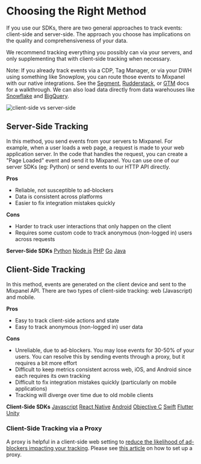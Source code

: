 # Choosing the Right Method

If you use our SDKs, there are two general approaches to track events: client-side and server-side. The approach you choose has implications on the quality and comprehensiveness of your data.

We recommend tracking everything you possibly can via your servers, and only supplementing that with client-side tracking when necessary.

Note: If you already track events via a CDP, Tag Manager, or via your DWH using something like Snowplow, you can route those events to Mixpanel with our native integrations. See the [Segment](https://segment.com/docs/connections/destinations/catalog/actions-mixpanel/), [Rudderstack](https://rudderstack.com/integration/mixpanel/), or [GTM](https://github.com/mixpanel/mixpanel-gtm-template#readme) docs for a walkthrough. We can also load data directly from data warehouses like [Snowflake](/docs/tracking/integrations/snowflake) and [BigQuery](/docs/tracking/integrations/snowflake).

![client-side vs server-side](/clientvsserver.png)

## Server-Side Tracking

In this method, you send events from your servers to Mixpanel. For example, when a user loads a web page, a request is made to your web application server. In the code that handles the request, you can create a "Page Loaded" event and send it to Mixpanel. You can use one of our server SDKs (eg: Python) or send events to our HTTP API directly.

**Pros**

- Reliable, not susceptible to ad-blockers
- Data is consistent across platforms
- Easier to fix integration mistakes quickly

**Cons**

- Harder to track user interactions that only happen on the client
- Requires some custom code to track anonymous (non-logged in) users across requests

**Server-Side SDKs**
[Python](sdks/python)
[Node.js](sdks/nodejs)
[PHP](sdks/php)
[Go](sdks/go)
[Java](sdks/java)

## Client-Side Tracking

In this method, events are generated on the client device and sent to the Mixpanel API. There are two types of client-side tracking: web (Javascript) and mobile.

**Pros**

- Easy to track client-side actions and state
- Easy to track anonymous (non-logged in) user data

**Cons**

- Unreliable, due to ad-blockers. You may lose events for 30-50% of your users. You can resolve this by sending events through a proxy, but it requires a bit more effort
- Difficult to keep metrics consistent across web, iOS, and Android since each requires its own tracking
- Difficult to fix integration mistakes quickly (particularly on mobile applications)
- Tracking will diverge over time due to old mobile clients

**Client-Side SDKs**
[Javascript](sdks/javascript)
[React Native](sdks/react-native)
[Android](sdks/android)
[Objective C](sdks/ios)
[Swift](sdks/swift)
[Flutter](sdks/flutter)
[Unity](sdks/unity)

### Client-Side Tracking via a Proxy
A proxy is helpful in a client-side web setting to [reduce the likelihood of ad-blockers impacting your tracking](https://www.youtube.com/watch?v=8Pv6tmRfqr8). Please see [this article](sdks/javascript.md#tracking-via-proxy) on how to set up a proxy.
